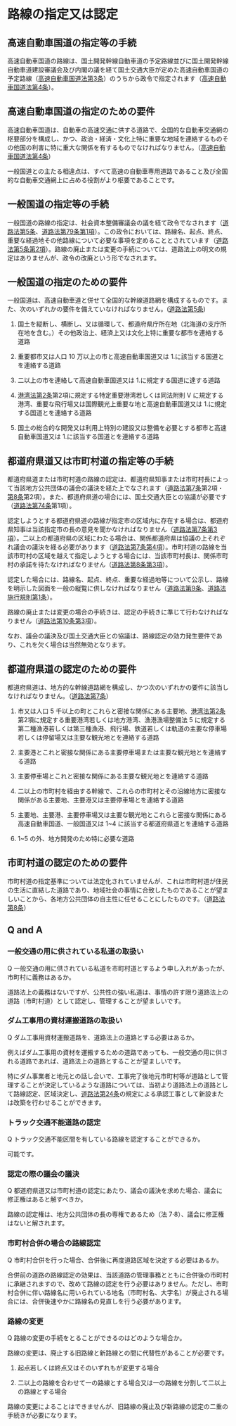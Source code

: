 

# 路線の指定又は認定



## 高速自動車国道の指定等の手続



高速自動車国道の路線は、国土開発幹線自動車道の予定路線並びに国土開発幹線自動車道建設審議会及び内閣の議を経て国土交通大臣が定めた高速自動車国道の予定路線（[高速自動車国道法第3条](https://elaws.e-gov.go.jp/document?lawid=332AC0000000079#Mp-At_3)）のうちから政令で指定されます（[高速自動車国道法第4条](https://elaws.e-gov.go.jp/document?lawid=332AC0000000079#Mp-At_4)）。


## 高速自動車国道の指定のための要件



高速自動車国道は、自動車の高速交通に供する道路で、全国的な自動車交通網の枢要部分を構成し、かつ、政治・経済・文化上特に重要な地域を連絡するものその他国の利害に特に重大な関係を有するものでなければなりません。（[高速自動車国道法第4条](https://elaws.e-gov.go.jp/document?lawid=332AC0000000079#Mp-At_4)）


一般国道との主たる相違点は、すべて高速の自動車専用道路であること及び全国的な自動車交通網上に占める役割がより枢要であることです。


## 一般国道の指定等の手続



一般国道の路線の指定は、社会資本整備審議会の議を経て政令でなされます（[道路法第5条](https://elaws.e-gov.go.jp/document?lawid=327AC1000000180#Mp-At_5)、[道路法第79条第1項](https://elaws.e-gov.go.jp/document?lawid=327AC1000000180#Mp-At_79)）。この政令においては、路線名、起点、終点、重要な経過地その他路線について必要な事項を定めることとされています（[道路法第5条第2項](https://elaws.e-gov.go.jp/document?lawid=327AC1000000180#Mp-At_5)）。路線の廃止または変更の手続については、道路法上の明文の規定はありませんが、政令の改廃という形でなされます。


## 一般国道の指定のための要件



一般国道は、高速自動車道と併せて全国的な幹線道路網を構成するものです。また、次のいずれかの要件を備えていなければなりません。([道路法第5条](https://elaws.e-gov.go.jp/document?lawid=327AC1000000180#Mp-At_5))


1. 国土を縦断し、横断し、又は循環して、都道府県庁所在地（北海道の支庁所在地を含む。）その他政治上、経済上又は文化上特に重要な都市を連絡する道路



1. 重要都市又は人口 10 万以上の市と高速自動車国道又は 1.に該当する国道とを連絡する道路



1. 二以上の市を連絡して高速自動車国道又は 1.に規定する国道に達する道路



1. [港湾法第2条](https://elaws.e-gov.go.jp/document?lawid=325AC0000000218#Mp-At_2)第2項に規定する特定重要港湾若しくは同法附則 V に規定する港湾、重要な飛行場又は国際観光上重要な地と高速自動車国道又は 1.に規定する国道とを連絡する道路



1. 国土の総合的な開発又は利用上特別の建設又は整備を必要とする都市と高速自動車国道又は 1.に該当する国道とを連絡する道路



## 都道府県道又は市町村道の指定等の手続



都道府県道または市町村道の路線の認定は、都道府県知事または市町村長によって当該地方公共団体の議会の議決を経た上でなされます（[道路法第7条](https://elaws.e-gov.go.jp/document?lawid=327AC1000000180#Mp-At_7)第2項・[第8条](https://elaws.e-gov.go.jp/document?lawid=327AC1000000180#Mp-At_8)第2項）。また、都道府県道の場合には、国土交通大臣との協議が必要です（[道路法第74条](https://elaws.e-gov.go.jp/document?lawid=327AC1000000180#Mp-At_74)第1項）。


認定しようとする都道府県道の路線が指定市の区域内に存在する場合は、都道府県知事は当該指定市の長の意見を聞かなければなりません（[道路法第7条第3項](https://elaws.e-gov.go.jp/document?lawid=327AC1000000180#Mp-At_7)）。二以上の都道府県の区域にわたる場合は、関係都道府県は協議の上それぞれ議会の議決を経る必要があります（[道路法第7条第4項](https://elaws.e-gov.go.jp/document?lawid=327AC1000000180#Mp-At_7)）。市町村道の路線を当該市町村の区域を越えて指定しようとする場合には、当該市町村長は、関係市町村の承諾を待たなければなりません（[道路法第8条第3項](https://elaws.e-gov.go.jp/document?lawid=327AC1000000180#Mp-At_8)）。


認定した場合には、路線名、起点、終点、重要な経過地等について公示し、路線を明示した図面を一般の縦覧に供しなければなりません（[道路法第9条](https://elaws.e-gov.go.jp/document?lawid=327AC1000000180#Mp-At_9)、[道路法施行規則第1条](https://elaws.e-gov.go.jp/document?lawid=327M50004000025#Mp-At_1)）。


路線の廃止または変更の場合の手続きは、認定の手続きに準じて行わなければなりません（[道路法第10条第3項](https://elaws.e-gov.go.jp/document?lawid=327AC1000000180#Mp-At_10)）。


なお、議会の議決及び国土交通大臣との協議は、路線認定の効力発生要件であり、これを欠く場合は当然無効となります。


## 都道府県道の認定のための要件



都道府県道は、地方的な幹線道路網を構成し、かつ次のいずれかの要件に該当しなければなりません。（[道路法第7条](https://elaws.e-gov.go.jp/document?lawid=327AC1000000180#Mp-At_7)）


1. 市又は人口 5 千以上の町とこれらと密接な関係にある主要地、[港湾法第2条](https://elaws.e-gov.go.jp/document?lawid=325AC0000000218#Mp-At_2)第2項に規定する重要港湾若しくは地方港湾、漁港漁場整備法 5 に規定する第二種漁港若しくは第三種漁港、飛行場、鉄道若しくは軌道の主要な停車場若しくは停留場又は主要な観光地とを連絡する道路



2. 主要港とこれと密接な関係にある主要停車場または主要な観光地とを連絡する道路



3. 主要停車場とこれと密接な関係にある主要な観光地とを連絡する道路



4. 二以上の市町村を経由する幹線で、これらの市町村とその沿線地方に密接な関係がある主要地、主要港又は主要停車場とを連絡する道路



5. 主要地、主要港、主要停車場又は主要な観光地とこれらと密接な関係にある高速自動車国道、一般国道又は 1~4 に該当する都道府県道とを連絡する道路



6. 1~5 の外、地方開発のため特に必要な道路

## 市町村道の認定のための要件



市町村道の指定基準については法定化されていませんが、これは市町村道が住民の生活に直結した道路であり、地域社会の事情に合致したものであることが望ましいことから、各地方公共団体の自主性に任せることにしたものです。（[道路法第8条](https://elaws.e-gov.go.jp/document?lawid=327AC1000000180#Mp-At_8)）


## Q and A



### 一般交通の用に供されている私道の取扱い



Q 一般交通の用に供されている私道を市町村道とするよう申し入れがあったが、市町村に義務はあるか。



道路法上の義務はないですが、公共性の強い私道は、事情の許す限り道路法上の道路（市町村道）として認定し、管理することが望ましいです。


### ダム工事用の資材運搬道路の取扱い



Q ダム工事用資材運搬道路を、道路法上の道路とする必要はあるか。



例えばダム工事用の資材を運搬するための道路であっても、一般交通の用に供される道路であれば、道路法上の道路とすることが望ましいです。


特にダム事業者と地元との話し合いで、工事完了後地元市町村等が道路として管理することが決定しているような道路については、当初より道路法上の道路として路線認定、区域決定し、[道路法第24条](https://elaws.e-gov.go.jp/document?lawid=327AC1000000180#Mp-At_24)の規定による承認工事として新設または改築を行わせることができます。


### トラック交通不能道路の認定



Q トラック交通不能区間を有している路線を認定することができるか。



可能です。


### 認定の際の議会の議決



Q 都道府県道又は市町村道の認定にあたり、議会の議決を求めた場合、議会に修正権はあると解すべきか。



路線の認定権は、地方公共団体の長の専権であるため（法 7·8）、議会に修正権はないと解されます。


### 市町村合併の場合の路線認定



Q 市町村合併を行った場合、合併後に再度道路区域を決定する必要はあるか。



合併前の道路の路線認定の効果は、当該道路の管理事務とともに合併後の市町村に承継されますので、改めて路線の認定を行う必要はありません。ただし、市町村合併に伴い路線名に用いられている地名（市町村名、大字名）が廃止される場合には、合併後速やかに路線名の見直しを行う必要があります。


### 路線の変更



Q 路線の変更の手続をとることができるのはどのような場合か。



路線の変更は、廃止する旧路線と新路線との間に代替性があることが必要です。


1. 起点若しくは終点又はそのいずれもが変更する場合



2. 二以上の路線を合わせて一の路線とする場合又は一の路線を分割して二以上の路線とする場合



路線の変更によることはできませんが、旧路線の廃止及び新路線の認定の二重の手続きが必要になります。